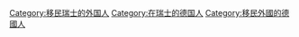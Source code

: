 [[Category:移民瑞士的外国人|Category:移民瑞士的外国人]]
[[Category:在瑞士的德国人|Category:在瑞士的德国人]]
[[Category:移民外國的德國人|Category:移民外國的德國人]]